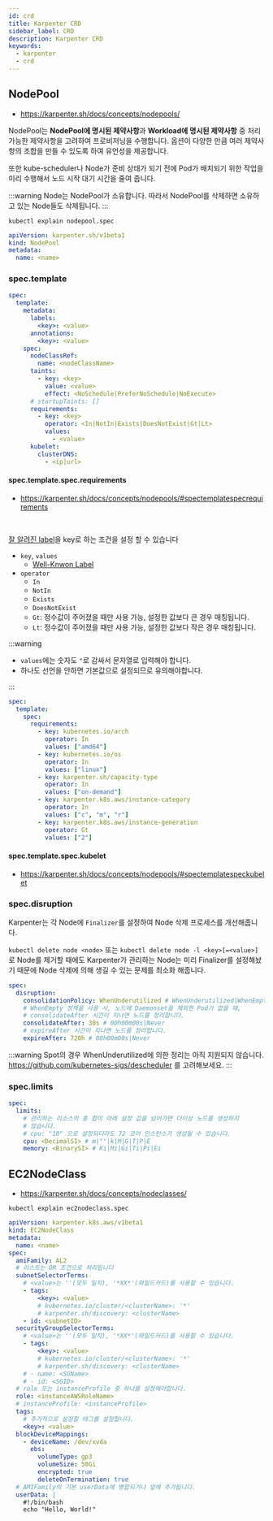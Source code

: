 ```yaml
---
id: crd
title: Karpenter CRD
sidebar_label: CRD
description: Karpenter CRD
keywords:
  - karpenter
  - crd
---
```


## NodePool

- https://karpenter.sh/docs/concepts/nodepools/

NodePool는 **NodePool에 명시된 제약사항**과 **Workload에 명시된 제약사항** 중 처리 가능한 제약사항을 고려하여 프로비저닝을 수행합니다. 옵션이 다양한 만큼 여러 제약사항의 조합을 만들 수 있도록 하여 유언성을 제공합니다.

또한 kube-scheduler나 Node가 준비 상태가 되기 전에 Pod가 배치되기 위한 작업을 미리 수행해서 노드 시작 대기 시간을 줄여 줍니다.

:::warning
Node는 NodePool가 소유합니다. 따라서 NodePool를 삭제하면 소유하고 있는 Node들도 삭제됩니다.
:::

```shell
kubectl explain nodepool.spec
```

```yaml
apiVersion: karpenter.sh/v1beta1
kind: NodePool
metadata:
  name: <name>
```

### spec.template

```yaml
spec:
  template:
    metadata:
      labels:
        <key>: <value>
      annotations:
        <key>: <value>
    spec:
      nodeClassRef:
        name: <nodeClassName>
      taints:
        - key: <key>
          value: <value>
          effect: <NoSchedule|PreferNoSchedule|NoExecute>
      # startupTaints: []
      requirements:
        - key: <key>
          operator: <In|NotIn|Exists|DoesNotExist|Gt|Lt>
          values:
            - <value>
      kubelet:
        clusterDNS:
          - <ip|url>
```

#### spec.template.spec.requirements

- https://karpenter.sh/docs/concepts/nodepools/#spectemplatespecrequirements

<br />

[잘 알려진 label](https://kubernetes.io/docs/reference/labels-annotations-taints/)을 key로 하는 조건을 설정 할 수 있습니다

- `key`, `values`
  - [Well-Knwon Label](/docs/mlops/mlops/provisioning/karpenter/scheduling#well-knwon-labels)
- `operator`
  - `In`
  - `NotIn`
  - `Exists`
  - `DoesNotExist`
  - `Gt`: 정수값이 주어졌을 때만 사용 가능, 설정한 값보다 큰 경우 매칭됩니다.
  - `Lt`: 정수값이 주어졌을 때만 사용 가능, 설정한 값보다 작은 경우 매칭됩니다.

:::warning

- `values`에는 숫자도 `"`로 감싸서 문자열로 입력해야 합니다.
- 하나도 선언을 안하면 기본값으로 설정되므로 유의해야합니다.

:::

```yaml title="default"
spec:
  template:
    spec:
      requirements:
        - key: kubernetes.io/arch
          operator: In
          values: ["amd64"]
        - key: kubernetes.io/os
          operator: In
          values: ["linux"]
        - key: karpenter.sh/capacity-type
          operator: In
          values: ["on-demand"]
        - key: karpenter.k8s.aws/instance-category
          operator: In
          values: ["c", "m", "r"]
        - key: karpenter.k8s.aws/instance-generation
          operator: Gt
          values: ["2"]
```

#### spec.template.spec.kubelet

- https://karpenter.sh/docs/concepts/nodepools/#spectemplatespeckubelet

### spec.disruption

Karpenter는 각 Node에 `Finalizer`를 설정하여 Node 삭제 프로세스를 개선해줍니다.

`kubectl delete node <node>` 또는 `kubectl delete node -l <key>[=<value>]`로 Node를 제거할 때에도 Karpenter가 관리하는 Node는 미리 Finalizer를 설정해놨기 때문에 Node 삭제에 의해 생길 수 있는 문제를 최소화 해줍니다.

```yaml
spec:
  disruption:
    consolidationPolicy: WhenUnderutilized # WhenUnderutilized|WhenEmpty
    # WhenEmpty 정책을 사용 시, 노드에 Daemonset을 제외한 Pod가 없을 때,
    # consolidateAfter 시간이 지나면 노드를 정리합니다.
    consolidateAfter: 30s # 00h00m00s|Never
    # expireAfter 시간이 지나면 노드를 정리합니다.
    expireAfter: 720h # 00h00m00s|Never
```

:::warning
Spot의 경우 WhenUnderutilized에 의한 정리는 아직 지원되지 않습니다. https://github.com/kubernetes-sigs/descheduler 를 고려해보세요.
:::

### spec.limits

```yaml
spec:
  limits:
    # 관리하는 리소스의 총 합이 아래 설정 값을 넘어가면 더이상 노드를 생성하지
    # 않습니다.
    # cpu: "10" 으로 설정되더라도 72 코어 인스턴스가 생성될 수 있습니다.
    cpu: <DecimalSI> # m|""|k|M|G|T|P|E
    memory: <BinarySI> # Ki|Mi|Gi|Ti|Pi|Ei
```

## EC2NodeClass

- https://karpenter.sh/docs/concepts/nodeclasses/

```shell
kubectl explain ec2nodeclass.spec
```

```yaml
apiVersion: karpenter.k8s.aws/v1beta1
kind: EC2NodeClass
metadata:
  name: <name>
spec:
  amiFamily: AL2
  # 리스트는 OR 조건으로 처리됩니다
  subnetSelectorTerms:
    # <value>는 ''(모두 일치), '*XX*'(와일드카드)를 사용할 수 있습니다.
    - tags:
        <key>: <value>
        # kubernetes.io/cluster/<clusterName>: '*'
        # karpenter.sh/discovery: <clusterName>
    - id: <subnetID>
  securityGroupSelectorTerms:
    # <value>는 ''(모두 일치), '*XX*'(와일드카드)를 사용할 수 있습니다.
    - tags:
        <key>: <value>
        # kubernetes.io/cluster/<clusterName>: '*'
        # karpenter.sh/discovery: <clusterName>
    # - name: <SGName>
    # - id: <SGID>
  # role 또는 instanceProfile 중 하나를 설정해야합니다.
  role: <instanceAWSRoleName>
  # instanceProfile: <instanceProfile>
  tags:
    # 추가적으로 설정할 태그를 설정합니다.
    <key>: <value>
  blockDeviceMappings:
    - deviceName: /dev/xvda
      ebs:
        volumeType: gp3
        volumeSize: 50Gi
        encrypted: true
        deleteOnTermination: true
  # AMIFamily의 기본 userData에 병합되거나 앞에 추가됩니다.
  userData: |
    #!/bin/bash
    echo "Hello, World!"
```
